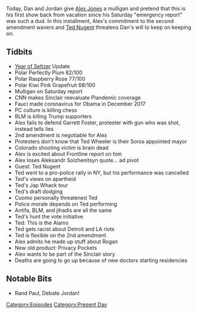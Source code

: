 {{DEFAULTSORT:
    #_EPISODE_0462:July 26, 2020
}}{{Episode
    | title           = July 26, 2020
    | caption         = Listen to this episode on [https://knowledgefight.libsyn.com/462-july-26-2020 Libsyn] [https://open.spotify.com/episode/377MeI6DuizTq5G5oswKZm Spotify], Read the [[Transcript/462: July 26, 2020|Unofficial Transcript]]
    | episodeNumber   = 462
    | length          = 01:38:36
    | airDate         = July 29, 2020
    | coverageDate    = July 26, 2020
    | episodeType     = [[:Category:Present Day|Present Day]]
    | appearance      = [[Anthony Fauci]], [[Barack Obama]], [[Garrett Foster]], [[George Soros]], [[Ted Wheeler]], [[Aleksandr Solzhenitsyn]], [[Ted Nugent]], [[Anthony Cuomo]], [[Joe Rogan]]
    | beverage        = Polar Perfectly Plum; Polar Raspberry Rose; Polar Kiwi Pink Grapefruit
    | previousEpisode = [[461: July 25, 2020]]
    | nextEpisode     = [[463: July 28-30, 2020]]
}}

{{Stub}}

Today, Dan and Jordan give [[Alex Jones]] a mulligan and pretend that this is his first show back from vacation since his Saturday "emergency report" was such a dud. In this installment, Alex's commitment to the second amendment wavers and [[Ted Nugent]] threatens Dan's will to keep on keeping on.

==Tidbits==

*[[The Year of the Seltzer|Year of Seltzer]] Update
*Polar Perfectly Plum 82/100
*Polar Raspberry Rose 77/100
*Polar Kiwi Pink Grapefruit 68/100
*Mulligan on Saturday report
*CNN makes Sinclair reevaluate Plandemic coverage
*Fauci made coronavirus for Obama in December 2017
*PC culture is killing chess
*BLM is killing Trump supporters
*Alex fails to defend Garrett Foster, protester with gun who was shot, instead tells lies
*2nd amendment is negotiable for Alex
*Protesters don't know that Ted Wheeler is their Soros appointed mayor
*Colorado shooting victim is brain dead
*Alex is excited about Frontline report on him
*Alex loses Aleksandr Solzhenitsyn quote... ad pivot
*Guest: Ted Nugent
*Ted went to a pro-police rally in NY, but his performance was cancelled
*Ted's views on apartheid
*Ted's Jap Whack tour
*Ted's draft dodging
*Cuomo personally threatened Ted
*Police morale depends on Ted performing
*Antifa, BLM, and jihadis are all the same
*Ted's hunt the vote initiative
*Ted: This is the Alamo
*Ted gets racist about Detroit and LA riots
*Ted is flexible on the 2nd amendment
*Alex admits he made up stuff about Rogan
*New old product: Privacy Pockets
*Alex wants to be part of the Sinclair story
*Deaths are going to go up because of new doctors starting residencies

==Notable Bits==

*Rand Paul, Debate Jordan!

[[Category:Episodes]]
[[Category:Present Day]]
